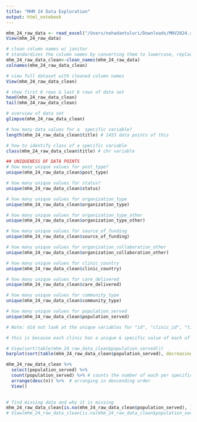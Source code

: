 ```yaml
---
title: "MHM 24 Data Exploration"
output: html_notebook
---
```


```r
mhm_24_raw_data <- read_excel("/Users/nehadantuluri/Downloads/MHV2024.xlsx")
View(mhm_24_raw_data)
```

```r
# clean column names w/ janitor
# standardizes the column names by converting them to lowercase, replacing spaces with underscores, and removing any special characters.
mhm_24_raw_data_clean<-clean_names(mhm_24_raw_data)
colnames(mhm_24_raw_data_clean)

```
```r
# view full dataset with cleaned column names
View(mhm_24_raw_data_clean)

```

```r
# show first 6 rows & last 6 rows of data set
head(mhm_24_raw_data_clean)
tail(mhm_24_raw_data_clean)
```
```r
# overview of data set
glimpse(mhm_24_raw_data_clean)
```


```r
# how many data values for a  specific variable?
length(mhm_24_raw_data_clean$title) # 1453 data points of this
```

```r
# how to identify class of a specific variable
class(mhm_24_raw_data_clean$title) # chr variable
```


```r
## UNIQUENESS OF DATA POINTS
# how many unique values for post_type?
unique(mhm_24_raw_data_clean$post_type) 
```

```r
# how many unique values for status?
unique(mhm_24_raw_data_clean$status) 
```


```r
# how many unique values for organization_type
unique(mhm_24_raw_data_clean$organization_type) 
```


```r
# how many unique values for organization_type_other
unique(mhm_24_raw_data_clean$organization_type_other) 
```


```r
# how many unique values for source_of_funding 
unique(mhm_24_raw_data_clean$source_of_funding)
```


```r
# how many unique values for organization_collaboration_other
unique(mhm_24_raw_data_clean$organization_collaboration_other) 
```


```r
# how many unique values for clinic_country
unique(mhm_24_raw_data_clean$clinic_country) 
```


```r
# how many unique values for care_delivered 
unique(mhm_24_raw_data_clean$care_delivered) 
```


```r
# how many unique values for community_type 
unique(mhm_24_raw_data_clean$community_type) 
```

```r
# how many unique values for population_served
unique(mhm_24_raw_data_clean$population_served) 
```

```r

# Note: did not look at the unique variables for "id", "clinic_id", "title", "contact_phone_number", "website", "clinic_street_address", "clinic_address_line_2", "clinic_city", "clinic_state", "clinic_zip", "clinic_geolocation_address", "clinic_geolocation_lat", & "clinic_geolocation_lng" 

# this is because each clinic has a unique & specific value of each of the above variables. Even if some values (i.e: clinic_state, clinic_city, etc.) may be the same, it accounts for unique aspects of each row and is not largely categorically grouped like care_delivered, community_type, population_served_etc. 

```


```r
# View(sort(table(mhm_24_raw_data_clean$population_served)))
barplot(sort(table(mhm_24_raw_data_clean$population_served), decreasing = TRUE)) # makes a terrible barplot bc values are so confusing
```

```r

mhm_24_raw_data_clean %>% 
  select(population_served) %>% 
  count(population_served) %>% # counts the number of each per specific variable
  arrange(desc(n)) %>%  # arranging in descending order
  View()
  
```

```r
# find missing data and why it is missing
mhm_24_raw_data_clean[is.na(mhm_24_raw_data_clean$population_served), ]
# View(mhm_24_raw_data_clean[is.na(mhm_24_raw_data_clean$population_served), ])

```











